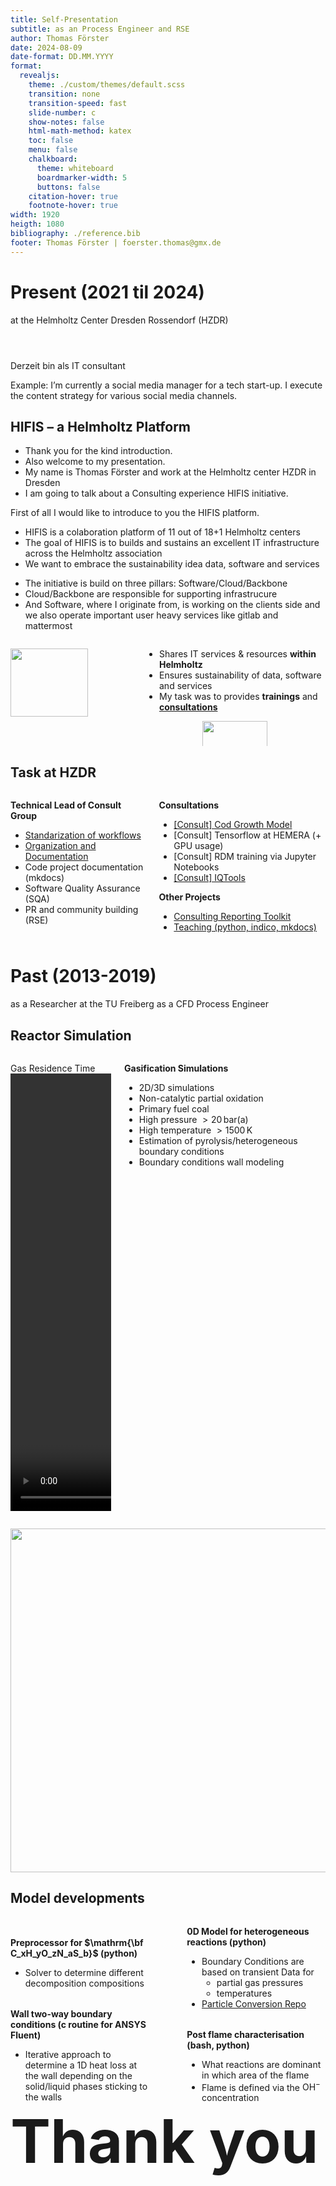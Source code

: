 ```yaml
---
title: Self-Presentation 
subtitle: as an Process Engineer and RSE
author: Thomas Förster
date: 2024-08-09
date-format: DD.MM.YYYY
format:
  revealjs:
    theme: ./custom/themes/default.scss
    transition: none
    transition-speed: fast
    slide-number: c
    show-notes: false
    html-math-method: katex
    toc: false
    menu: false
    chalkboard:
      theme: whiteboard
      boardmarker-width: 5
      buttons: false
    citation-hover: true
    footnote-hover: true
width: 1920
heigth: 1080
bibliography: ./reference.bib
footer: Thomas Förster | foerster.thomas@gmx.de
---
```



# Present (2021 til 2024)

at the Helmholtz Center Dresden Rossendorf (HZDR)

<!-- removed from preamble: 
institute:  
logo: ./custom/images/logo.png
-->

<header>
<link href="//vjs.zencdn.net/7.10.2/video-js.min.css" rel="stylesheet">
<script src="//vjs.zencdn.net/7.10.2/video.min.js"></script>
</header>

\newcommand{\si}[1]{\mathrm{#1}}
\newcommand{\SI}[2]{#1\,\mathrm{#2}}
\newcommand{\*}{\ }

<!-- Present, Past and Future format -->
<!--=============-->
<!--== Present ==-->
<!--=============-->
::: notes
Derzeit bin als IT consultant 

Example:
I'm currently a social media manager for a tech start-up. I execute the content strategy for various social media channels.
:::


<!--=============-->
<!--=== Slide ===-->
<!--=============-->
## HIFIS -- a Helmholtz Platform

<!----- 
![](./images/logo-hifis.svg){style="transform:scale(0.85);" fig-align="left"}
![](./images/logo-hifis.svg){style="transform:scale(0.85);" fig-align="left"}
## {background-image="./images/hifis-homepage.png" background-link="https://hifis.net"}
## ![](./images/logo-hifis.svg){width=15%}
----->

<!------ NOTES ------>
::: notes

- Thank you for the kind introduction. 
- Also welcome to my presentation.
- My name is Thomas Förster and work at the Helmholtz center HZDR in Dresden
- I am going to talk about a Consulting experience HIFIS initiative. 

<!------->

First of all I would like to introduce to you the HIFIS platform. 

- HIFIS is a colaboration platform  of 11 out of 18+1 Helmholtz centers
- The goal of HIFIS is to builds and sustains an excellent IT infrastructure across the Helmholtz association
- We want to embrace the sustainability idea data, software and services

<!------->

- The initiative is build on three pillars: Software/Cloud/Backbone
- Cloud/Backbone are responsible for supporting infrastrucure
- And Software, where I originate from, is working on the clients side and we also operate important user heavy services like gitlab and mattermost

<!------->


:::
<!------------------->

:::::: {.columns .middle}

<!---- column ---->
::: {.column width=40%}

::: centered
![](images/hifis-location.svg){width=80%}
:::

:::
::: {.column style="width:60%;"}

<p style="margin-top:0%"></p>
- Shares IT services & resources **within Helmholtz**
- Ensures sustainability of data, software and services 
- My task was to provides **trainings** and [**consultations**](https://www.hifis.net/services/software/consulting.html)


<center>
![](images/hifis-claim.svg){style="width:60%;"}
![](images/hifis-structure.svg){style="width:50%;"}
</center>

:::
::::::

<!--=============-->
<!--=== Slide ===-->
<!--=============-->
## Task at HZDR


:::::: {.columns .middle}
::: column

**Technical Lead of Consult Group**

- [Standarization of workflows](https://www.hifis.net/consulting-handbook/)
- [Organization and Documentation](https://codebase.helmholtz.cloud/hifis/software/consulting)
- Code project documentation (mkdocs)
- Software Quality Assurance (SQA)
- PR and community building (RSE)


:::
::: column

**Consultations**

- [\[Consult\] Cod Growth Model](https://codebase.helmholtz.cloud/awi_paleodyn/growth-model-atlantic-cod)
- \[Consult\] Tensorflow at HEMERA (+ GPU usage)
- \[Consult\] RDM training via Jupyter Notebooks
- [\[Consult\] IQTools](https://github.com/xaratustrah/iqtools)


**Other Projects**

- [Consulting Reporting Toolkit](https://github.com/hifis-net/Consulting-Reporting-Toolkit)
- [Teaching (python, indico, mkdocs)](https://www.hifis.net/services/software/training#workshop-materials)

:::
::::::


<!--==========-->
<!--== Past ==-->
<!--==========-->
# Past (2013-2019)

as a Researcher at the TU Freiberg as a CFD Process Engineer

<!----------------->
<!----- Slide ----->
<!----------------->
## Reactor Simulation

:::::: {.columns .middle}
::: {.column width=35%}

Gas Residence Time
<video 
  id="my-player" 
  class="video-js" 
  controls 
  data-setup='{}' 
  autoplay 
  height=700>
  <source src="./images/gsp018_42asym.webm" type="video/webm"/>
</video>

:::

::: {.column width="70%"}
**Gasification Simulations**

- 2D/3D simulations
- Non-catalytic partial oxidation
- Primary fuel coal
- High pressure $>\SI{20}{bar(a)}$
- High temperature $>\SI{1500}{K}$
- Estimation of pyrolysis/heterogeneous boundary conditions
- Boundary conditions wall modeling
:::
::::::

![](./images/pyrolysis_ex.png){.absolute top=30 right=0 width="550"}

<!----------------->
<!----- Slide ----->
<!----------------->
## Model developments

:::::: columns

::: {.column width="48%"}
<p style="margin-top:2rem"/>
**Preprocessor for $\mathrm{\bf C_xH_yO_zN_aS_b}$ (python)**

- Solver to determine different decomposition compositions

<p style="margin-top:2rem"/>
**Wall two-way boundary conditions (c routine for ANSYS Fluent)**

- Iterative approach to determine a 1D heat loss at the wall depending on the solid/liquid phases sticking to the walls
:::

::: {.column width="4%"}
:::

::: {.column width="48%"}
**0D Model for heterogeneous reactions (python)**

- Boundary Conditions are based on transient Data for 
    - partial gas pressures
    - temperatures
- [Particle Conversion Repo](https://github.com/tfoerst3r)

<p style="margin-top:2rem"/>
**Post flame characterisation (bash, python)**

- What reactions are dominant in which area of the flame
- Flame is defined via the $\mathrm{OH^-}$ concentration

:::
::::::

<!----------------->
<!----- Slide ----->
<!----------------->
## {}

:::middlepoint
<p style="font-size:6rem; margin-top:-8%;"><b>Thank you</b></p>
:::


